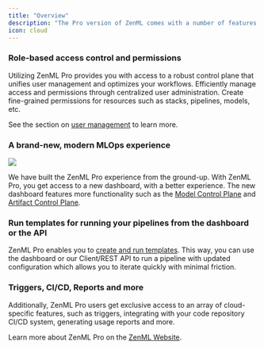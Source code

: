 ```yaml
---
title: "Overview"
description: "The Pro version of ZenML comes with a number of features that expand the functionality of the Open Source product"
icon: cloud
---
```


### Role-based access control and permissions

Utilizing ZenML Pro provides you with access to a robust control plane that unifies user management and optimizes your workflows. Efficiently manage access and permissions through centralized user administration. Create fine-grained permissions for resources such as stacks, pipelines, models, etc.

See the section on [user management](/develop/getting-started/deploying-zenml/zenml-pro/user-management) to learn more.

### A brand-new, modern MLOps experience
<Frame caption="Walkthrough of ZenML Model Control Plane">
  <img src="/_assets/Fmcp_walkthrough.gif"/>
</Frame>


We have built the ZenML Pro experience from the ground-up. With ZenML Pro, you get access to a new dashboard, with a better experience. The new dashboard features more functionality such as the [Model Control Plane](/develop/user-guide/guides/starter-guide/track-ml-models) and [Artifact Control Plane](/develop/user-guide/guides/starter-guide/manage-artifacts).

### Run templates for running your pipelines from the dashboard or the API

ZenML Pro enables you to [create and run templates](/develop/usage/pipelines/create-and-run-templates). This way, you can use the dashboard or our Client/REST API to run a pipeline with updated configuration which allows you to iterate quickly with minimal friction.

### Triggers, CI/CD, Reports and more

Additionally, ZenML Pro users get exclusive access to an array of cloud-specific features, such as triggers, integrating with your code repository CI/CD system, generating usage reports and more.

Learn more about ZenML Pro on the [ZenML Website](https://zenml.io/pro).
